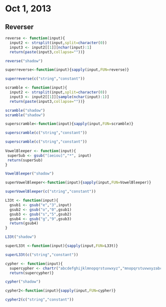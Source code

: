 # Oct 1, 2013

## Reverser

```r
reverse <- function(input){
  input2 <- strsplit(input,split=character(0))
  input3 <- input2[[1]][nchar(input):1]
  return(paste(input3,collapse=""))}

reverse("shadow")

superreverse<-function(input){sapply(input,FUN=reverse)}

superreverse(c("string","constant"))

scramble <- function(input){
  input2 <- strsplit(input,split=character(0))
  input3 <- input2[[1]][sample(nchar(input):1)]
  return(paste(input3,collapse=""))}

scramble("shadow")
scramble("shadow")

superscramble<-function(input){sapply(input,FUN=scramble)}

superscramble(c("string","constant"))

superscramble(c("string","constant"))
 
VowelBleeper <- function(input){
 superSub <- gsub("[aeiou]","*", input)
 return(superSub)
}

VowelBleeper("shadow")

superVowelBleeper<-function(input){sapply(input,FUN=VowelBleeper)}

superVowelBleeper(c("string","constant"))

L33t <- function(input){
  gsub1 <- gsub("e","3",input)
  gsub2 <- gsub("o","0",gsub1)
  gsub3 <- gsub("s","5",gsub2)
  gsub4 <- gsub("g","9",gsub3)
  return(gsub4)
}

L33t("shadow")

superL33t <-function(input){sapply(input,FUN=L33t)}

superL33t(c("string","constant"))

cypher <- function(input){
  supercypher <- chartr("abcdefghijklmnopqrstuvwxyz","mnopqrstuvwxyzabcdefghijkl",input)
  return(supercypher)}

cypher("shadow")

cypher2<-function(input){sapply(input,FUN=cypher)}

cypher2(c("string","constant"))
```
